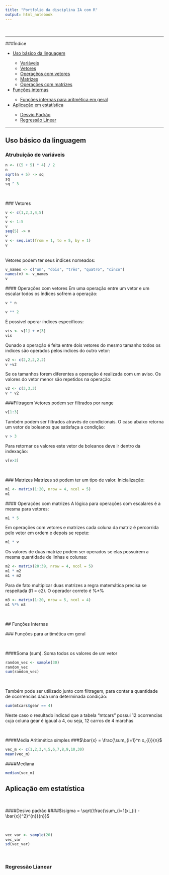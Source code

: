 ```yaml
---
title: "Portfolio da disciplina IA com R"
output: html_notebook
---
```

<br />

<hr />

###Índice
<ul>
  <li>[Uso básico da linguagem](#basico)</li>
  <ul>
  <li>[Variáveis](#variaveis)</li>
  <li>[Vetores](#vetores)</li>
  <li>[Operaçẽos com vetores](#vec_ops)</li>
  <li>[Matrizes](#matrizes)</li>
  <li>[Operações com matrizes](#matrix_ops)</li>
  </ul>
  
  <li>[Funções internas](#int_func)</li>
  <ul>
  <li>[Funções internas para aritmética em geral](#int_func_geral)</li>
  </ul>
  
  <li>[Aplicação em estatística](#aplic_estat)</li>
  <ul>
  <li>[Desvio Padrão](#desvio_padrao)</li>
  <li>[Regressão Linear](#regressao_linear)</li>
  </ul>
  
</ul>

<hr />

## <a name="basico"></a>Uso básico da linguagem

### <a name="variaveis"></a>Atrubuição de variáveis

```r
n <- ((5 + 5) * 4) / 2
n
sqrt(n + 5) -> sq
sq
sq ^ 3
```
<br />

###<a name="vetores"></a> Vetores
```r
v <- c(1,2,3,4,5)
v
v <- 1:5
v
seq(5) -> v
v
v <- seq.int(from = 1, to = 5, by = 1)
v
```
<br />
Vetores podem ter seus índices nomeados:
```r
v_names <- c("um", "dois", "três", "quatro", "cinco")
names(v) <- v_names
v
```


####<a name="vec_ops"></a> Operações com vetores
Em uma operação entre um vetor e um escalar todos os índices sofrem a operação:
```r
v * n

v ** 2
```
É possível operar índices específicos:
```r
vis <- v[1] + v[3]
vis
```
Qunado a operação é feita entre dois vetores do mesmo tamanho todos os indices são operados pelos indices do outro vetor:
```r
v2 <- c(2,2,2,2,2)
v +v2
```
Se os tamanhos forem diferentes a operação é realizada com um aviso. Os valores do vetor menor são repetidos na operação:
```r
v2 <- c(3,3,3)
v * v2
```

###Filtragem
Vetores podem ser filtrados por range
```r
v[1:3]
```
Também podem ser filtrados através de condicionais. O caso abaixo retorna um vetor de boleanos que satisfaça a condição:
```r
v > 3
```
Para retornar os valores este vetor de boleanos deve ir dentro da indexação:
```r
v[v>3]
```
<br />

###<a name="matrizes"></a> Matrizes
Matrizes só podem ter um tipo de valor. Inicialização:
```r
m1 <- matrix(1:20, nrow = 4, ncol = 5)
m1
```
####<a name="matrix_ops"></a> Operações com matrizes
A lógica para operações com escalares é a mesma para vetores:
```r
m1 * 5
```
Em operações com vetores e matrizes cada coluna da matriz é percorrida pelo vetor em ordem e depois se repete:
```r
m1 * v
```

Os valores de duas matrize podem ser operados se elas possuirem a mesma quantidade de linhas e colunas:

```r
m2 <- matrix(20:39, nrow = 4, ncol = 5)
m1 * m2
m1 + m2
```

Para de fato multiplcar duas matrizes a regra matemática precisa se respeitada (l1 = c2). O operador correto é %*%

```r
m3 <- matrix(1:20, nrow = 5, ncol = 4)
m1 %*% m3
```


<br />

##<a name="int_func"></a> Funções Internas

###<a name="int_func_geral"></a> Funções para aritimética em geral

<br />

####Soma (sum). 
Soma todos os valores de um vetor
```r
random_vec <- sample(30)
random_vec
sum(random_vec)
```
<br />

Também pode ser utilizado junto com filtragem, para contar a quantidade de ocorrencias dada uma determinada condição:
```r
sum(mtcars$gear == 4)
```
Neste caso o resultado indicad que a tabela "mtcars" possui 12 ocorrencias cuja coluna gear é igaual a 4, ou seja, 12 carros de 4 marchas

<br />

####Média Aritimética símples
###$\bar{x} = \frac{\sum_{i=1}^n x_{i}}{n}$
```r
vec_m <- c(1,2,3,4,5,6,7,8,9,10,30)
mean(vec_m)

```
####Mediana

```r
median(vec_m)
```



## <a name="aplic_estat"></a> Aplicação em estatística

<br />

####<a name="desvio_padrao"></a>Desivo padrão
####$\sigma = \sqrt{\frac{\sum_{i=1(xi_{i} - \bar{x})^2}^{n}}{n}}$

<br />

```r
vec_var <- sample(20)
vec_var
sd(vec_var)

```


<br />

### <a name="regressao_linear"></a> Regressão Lianear
